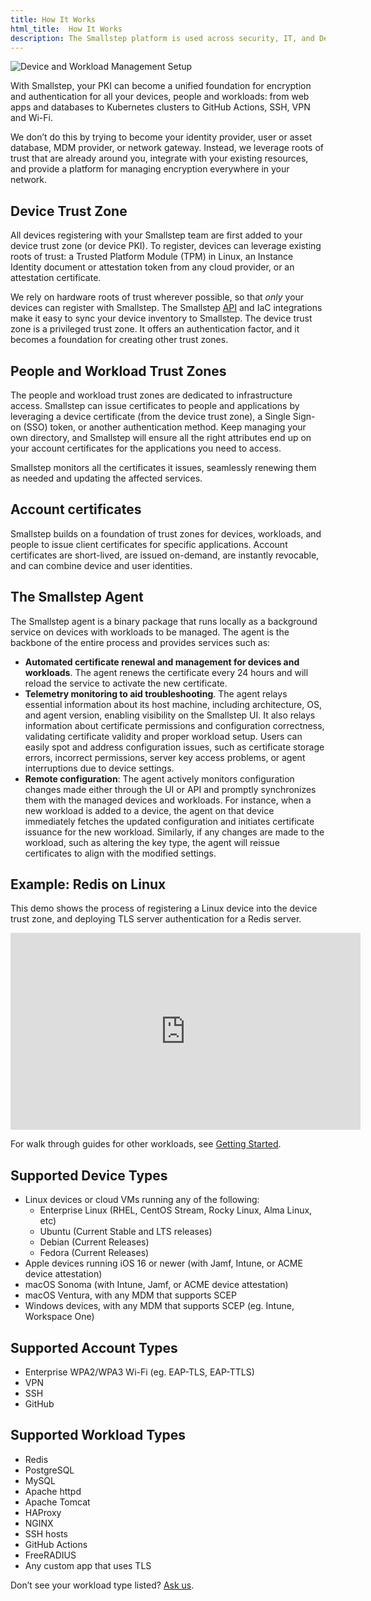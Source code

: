```yaml
---
title: How It Works
html_title:  How It Works
description: The Smallstep platform is used across security, IT, and DevOps teams to enable end-to-end network encryption, privileged access management, passwordless authentication, and much more.
---
```


![Device and Workload Management Setup](/graphics/workload-management-setup.png "This image describes the process of bringing a workload under management on the Smallstep Platform. First, you register your device and install the Smallstep agent on it. Next you'll select the workloads on that device that you wish you to encrypt. Then you'll follow the resulting configuration instructions provided by Smallstep. Finally, the agent issues a certificate for the workload, and will automatically renew the certificate every 24 hours ")

With Smallstep, your PKI can become a unified foundation for encryption and authentication for all your devices, people and workloads: from web apps and databases to Kubernetes clusters to GitHub Actions, SSH, VPN and Wi-Fi.

We don’t do this by trying to become your identity provider, user or asset database, MDM provider, or network gateway. Instead, we leverage roots of trust that are already around you, integrate with your existing resources, and provide a platform for managing encryption everywhere in your network.

## Device Trust Zone

All devices registering with your Smallstep team are first added to your device trust zone (or device PKI). To register, devices can leverage existing roots of trust: a Trusted Platform Module (TPM) in Linux, an Instance Identity document or attestation token from any cloud provider, or an attestation certificate.

We rely on hardware roots of trust wherever possible, so that *only* your devices can register with Smallstep. The Smallstep [API](smallstep-api.mdx) and IaC integrations make it easy to sync your device inventory to Smallstep. The device trust zone is a privileged trust zone. It offers an authentication factor, and it becomes a foundation for creating other trust zones.

## People and Workload Trust Zones

The people and workload trust zones are dedicated to infrastructure access. Smallstep can issue certificates to people and applications by leveraging a device certificate (from the device trust zone), a Single Sign-on (SSO) token, or another authentication method. Keep managing your own directory, and Smallstep will ensure all the right attributes end up on your account certificates for the applications you need to access.

Smallstep monitors all the certificates it issues, seamlessly renewing them as needed and updating the affected services.

## Account certificates

Smallstep builds on a foundation of trust zones for devices, workloads, and people to issue client certificates for specific applications. Account certificates are short-lived, are issued on-demand, are instantly revocable, and can combine device and user identities.

## The Smallstep Agent

The Smallstep agent is a binary package that runs locally as a background service on devices with workloads to be managed. The agent is the backbone of the entire process and provides services such as:

- **Automated certificate renewal and management for devices and workloads**. The agent renews the certificate every 24 hours and will reload the service to activate the new certificate.
- **Telemetry monitoring to aid troubleshooting**. The agent relays essential information about its host machine, including architecture, OS, and agent version, enabling visibility on the Smallstep UI. It also relays information about certificate permissions and configuration correctness, validating certificate validity and proper workload setup. Users can easily spot and address configuration issues, such as certificate storage errors, incorrect permissions, server key access problems, or agent interruptions due to device settings.
- **Remote configuration**: The agent actively monitors configuration changes made either through the UI or API and promptly synchronizes them with the managed devices and workloads. For instance, when a new workload is added to a device, the agent on that device immediately fetches the updated configuration and initiates certificate issuance for the new workload. Similarly, if any changes are made to the workload, such as altering the key type, the agent will reissue certificates to align with the modified settings.

## Example: Redis on Linux

This demo shows the process of registering a Linux device into the device trust zone, and deploying TLS server authentication for a Redis server.

<iframe 
   width="560" 
   height="315" 
   src="https://www.youtube.com/embed/mFdJAMOEr5Y?si=V_dVAivihrMGy71i" 
   title="Redis TLS" 
   frameborder="0" 
   allow="accelerometer; autoplay; clipboard-write; encrypted-media; gyroscope; picture-in-picture; web-share" allowfullscreen>
</iframe>

For walk through guides for other workloads, see [Getting Started](getting-started.mdx).

## Supported Device Types

- Linux devices or cloud VMs running any of the following:
    - Enterprise Linux (RHEL, CentOS Stream, Rocky Linux, Alma Linux, etc)
    - Ubuntu (Current Stable and LTS releases)
    - Debian (Current Releases)
    - Fedora (Current Releases)
- Apple devices running iOS 16 or newer (with Jamf, Intune, or ACME device attestation)
- macOS Sonoma (with Intune, Jamf, or ACME device attestation)
- macOS Ventura, with any MDM that supports SCEP
- Windows devices, with any MDM that supports SCEP (eg. Intune, Workspace One)

## Supported Account Types

- Enterprise WPA2/WPA3 Wi-Fi (eg. EAP-TLS, EAP-TTLS)
- VPN
- SSH
- GitHub

## Supported Workload Types

- Redis
- PostgreSQL
- MySQL
- Apache httpd
- Apache Tomcat
- HAProxy
- NGINX
- SSH hosts
- GitHub Actions
- FreeRADIUS
- Any custom app that uses TLS

Don’t see your workload type listed? [Ask us](https://support.smallstep.com/kb-tickets/new).
